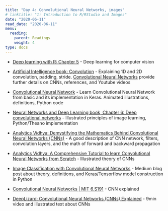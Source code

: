 ```yaml
---
title: "Day 4: Convolutional Neural Networks, images"
# linktitle: "1: Introduction to R/RStudio and Images"
date: "2020-06-11"
read_date: "2020-06-11"
menu:
  reading:
    parent: Readings
    weight: 4
type: docs
---
```


- [Deep learning with R: Chapter 5](https://www.manning.com/books/deep-learning-with-r) - Deep learning for computer vision
- [Artificial Intelligence book: Convolution](https://leonardoaraujosantos.gitbooks.io/artificial-inteligence/convolution.html) - Explaining 1D and 2D convolution, padding, stride. [Convolutional Neural Networks](https://leonardoaraujosantos.gitbooks.io/artificial-inteligence/convolutional_neural_networks.html) provide further details on CNNs, references, and Youtube videos
- [Convolutional Neural Network](https://towardsdatascience.com/covolutional-neural-network-cb0883dd6529) - Learn Convolutional Neural Network from basic and its implementation in Keras. Animated illustrations, definitions, Python code
- [Neural Networks and Deep Learning book, Chapter 6: Deep convolutional networks](http://neuralnetworksanddeeplearning.com/chap6.html) - Illustrated principles of image learning, Python/Theano implementation
- [Analytics Vidhya: Demystifying the Mathematics Behind Convolutional Neural Networks (CNNs)](https://www.analyticsvidhya.com/blog/2020/02/mathematics-behind-convolutional-neural-network/) - A good description of CNN network, filters, convolution layers, and the math of forward and backward propagation
- [Analytics Vidhya: A Comprehensive Tutorial to learn Convolutional Neural Networks from Scratch](https://www.analyticsvidhya.com/blog/2018/12/guide-convolutional-neural-network-cnn/) - Illustrated theory of CNNs
- [Image Classification with Convolutional Neural Networks](https://medium.com/@ksusorokina/image-classification-with-convolutional-neural-networks-496815db12a8) - Medium blog post about theory, definitions, and Keras/Tensorflow model construction in Python

- [Convolutional Neural Networks | MIT 6.S191](https://youtu.be/iaSUYvmCekI) - CNN explained
- [DeepLizard: Convolutional Neural Networks (CNNs) Explained](https://deeplizard.com/learn/video/YRhxdVk_sIs) - 9min video and illustrated text about CNNs
